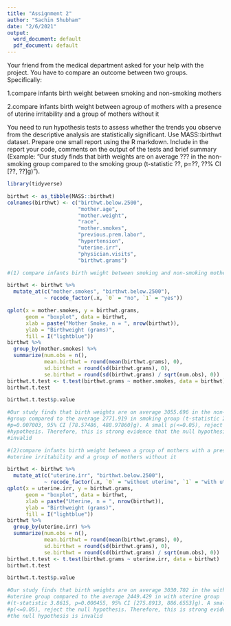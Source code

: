 ---
title: "Assignment 2"
author: "Sachin Shubham"
date: "2/6/2021"
output:
  word_document: default
  pdf_document: default
---
Your friend from the medical department asked for your help with the project.
You have to compare an outcome between two groups.
Specifically:

1.compare infants birth weight between smoking and non-smoking mothers

2.compare infants birth weight between agroup of mothers with a presence of
uterine irritability and a group of mothers without it

You need to run hypothesis tests to assess whether the trends you observe
from the descriptive analysis are statistically significant. Use MASS::birthwt
dataset. Prepare one small report using the R markdown. Include in the report
your code, comments on the output of the tests and brief summary (Example:
”Our study finds that birth weights are on average ??? in the non-smoking
group compared to the smoking group (t-statistic ??, p=??, ??% CI [??, ??]g)”).

```{r}
library(tidyverse)

birthwt <- as_tibble(MASS::birthwt)
colnames(birthwt) <- c("birthwt.below.2500", 
                       "mother.age",
                       "mother.weight",
                       "race",
                       "mother.smokes",
                       "previous.prem.labor",
                       "hypertension",
                       "uterine.irr",
                       "physician.visits",
                       "birthwt.grams")

#(1) compare infants birth weight between smoking and non-smoking mothers

birthwt <- birthwt %>%
  mutate_at(c("mother.smokes", "birthwt.below.2500"),
            ~ recode_factor(.x, `0` = "no", `1` = "yes"))

qplot(x = mother.smokes, y = birthwt.grams,
      geom = "boxplot", data = birthwt,
      xlab = paste("Mother Smoke, n = ", nrow(birthwt)), 
      ylab = "Birthweight (grams)",
      fill = I("lightblue"))
birthwt %>%
  group_by(mother.smokes) %>%
  summarize(num.obs = n(),
            mean.birthwt = round(mean(birthwt.grams), 0),
            sd.birthwt = round(sd(birthwt.grams), 0),
            se.birthwt = round(sd(birthwt.grams) / sqrt(num.obs), 0))
birthwt.t.test <- t.test(birthwt.grams ~ mother.smokes, data = birthwt)
birthwt.t.test

birthwt.t.test$p.value 

#Our study finds that birth weights are on average 3055.696 in the non-smoking
#group compared to the average 2771.919 in smoking group (t-statistic 2.7299,
#p=0.007003, 95% CI [78.57486, 488.97860]g). A small p(<=0.05), reject the null
#hypothesis. Therefore, this is strong evidence that the null hypothesis is
#invalid

#(2)compare infants birth weight between a group of mothers with a presence of
#uterine irritability and a group of mothers without it

birthwt <- birthwt %>%
  mutate_at(c("uterine.irr", "birthwt.below.2500"),
            ~ recode_factor(.x, `0` = "without uterine", `1` = "with uterine"))
qplot(x = uterine.irr, y = birthwt.grams,
      geom = "boxplot", data = birthwt,
      xlab = paste("Uterine, n = ", nrow(birthwt)), 
      ylab = "Birthweight (grams)",
      fill = I("lightblue"))
birthwt %>%  
  group_by(uterine.irr) %>%
  summarize(num.obs = n(),
            mean.birthwt = round(mean(birthwt.grams), 0),
            sd.birthwt = round(sd(birthwt.grams), 0),
            se.birthwt = round(sd(birthwt.grams) / sqrt(num.obs), 0))
birthwt.t.test <- t.test(birthwt.grams ~ uterine.irr, data = birthwt)
birthwt.t.test

birthwt.t.test$p.value 

#Our study finds that birth weights are on average 3030.702 in the without
#uterine group compared to the average 2449.429 in with uterine group
#(t-statistic 3.8615, p=0.000455, 95% CI [275.8913, 886.6553]g). A small
#p(<=0.05), reject the null hypothesis. Therefore, this is strong evidence that
#the null hypothesis is invalid

```